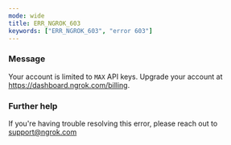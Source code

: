 ```yaml
---
mode: wide
title: ERR_NGROK_603
keywords: ["ERR_NGROK_603", "error 603"]
---
```



### Message

Your account is limited to `MAX` API keys. Upgrade your account at https://dashboard.ngrok.com/billing.

<ErrorDetails />

### Further help

If you're having trouble resolving this error, please reach out to [support@ngrok.com](mailto:support@ngrok.com?subject=Help%20with%20ERR_NGROK_603)
